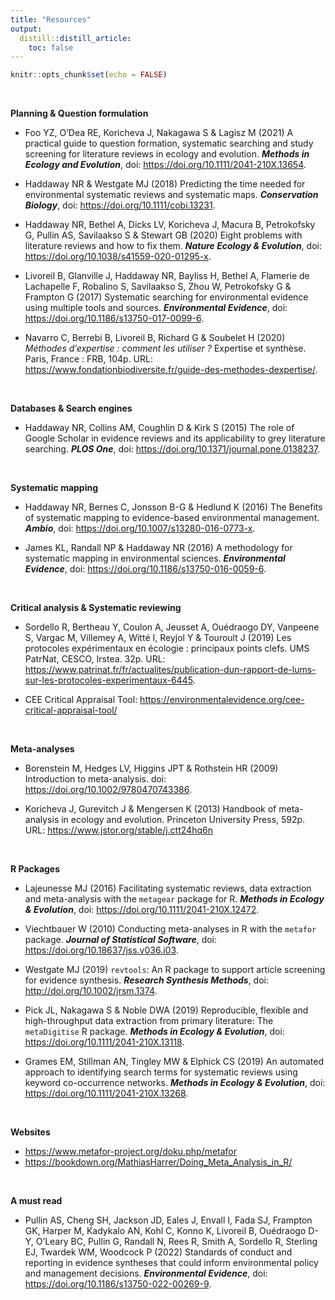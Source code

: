 ```yaml
---
title: "Resources"
output: 
  distill::distill_article:
    toc: false
---
```


```r
knitr::opts_chunk$set(echo = FALSE)
```


<br/>



**Planning & Question formulation**

- Foo YZ, O'Dea RE, Koricheva J, Nakagawa S & Lagisz M (2021) A practical guide to question formation, systematic searching and study screening for literature reviews in ecology and evolution. **_Methods in Ecology and Evolution_**, doi: <https://doi.org/10.1111/2041-210X.13654>.

- Haddaway NR & Westgate MJ (2018) Predicting the time needed for environmental systematic reviews and systematic maps. **_Conservation Biology_**, doi: <https://doi.org/10.1111/cobi.13231>.

- Haddaway NR, Bethel A, Dicks LV, Koricheva J, Macura B, Petrokofsky G, Pullin AS, Savilaakso S & Stewart GB (2020) Eight problems with literature reviews and how to fix them. **_Nature Ecology & Evolution_**, doi: <https://doi.org/10.1038/s41559-020-01295-x>.

- Livoreil B, Glanville J, Haddaway NR, Bayliss H, Bethel A, Flamerie de Lachapelle F, Robalino S, Savilaakso S, Zhou W, Petrokofsky G & Frampton G (2017) Systematic searching for environmental evidence using multiple tools and sources. **_Environmental Evidence_**, doi: <https://doi.org/10.1186/s13750-017-0099-6>.

- Navarro C, Berrebi B, Livoreil B, Richard G & Soubelet H (2020) _Méthodes d’expertise : comment les utiliser ?_ Expertise et synthèse. Paris, France : FRB, 104p. URL: <https://www.fondationbiodiversite.fr/guide-des-methodes-dexpertise/>.



<br/>


**Databases & Search engines**

- Haddaway NR, Collins AM, Coughlin D & Kirk S (2015) The role of Google Scholar in evidence reviews and its applicability to grey literature searching. **_PLOS One_**, doi: <https://doi.org/10.1371/journal.pone.0138237>.



<br/>


**Systematic mapping**


- Haddaway NR, Bernes C, Jonsson B-G & Hedlund K (2016) The Benefits of systematic mapping to evidence-based environmental management. **_Ambio_**, doi: <https://doi.org/10.1007/s13280-016-0773-x>.

- James KL, Randall NP & Haddaway NR (2016) A methodology for systematic mapping in environmental sciences. **_Environmental Evidence_**, doi: <https://doi.org/10.1186/s13750-016-0059-6>.


<br/>


**Critical analysis & Systematic reviewing**

- Sordello R, Bertheau Y, Coulon A, Jeusset A, Ouédraogo DY, Vanpeene S, Vargac M, Villemey A, Witté I, Reyjol Y & Touroult J (2019) Les protocoles expérimentaux en écologie : principaux points clefs. UMS PatrNat, CESCO, Irstea. 32p. URL: <https://www.patrinat.fr/fr/actualites/publication-dun-rapport-de-lums-sur-les-protocoles-experimentaux-6445>.

- CEE Critical Appraisal Tool:  <https://environmentalevidence.org/cee-critical-appraisal-tool/>


<br/>


**Meta-analyses**

- Borenstein M, Hedges LV, Higgins JPT & Rothstein HR (2009) Introduction to meta-analysis. doi: <https://doi.org/10.1002/9780470743386>.

- Koricheva J, Gurevitch J & Mengersen K (2013) Handbook of meta-analysis in ecology and evolution. Princeton University Press, 592p. URL:
<https://www.jstor.org/stable/j.ctt24hq6n>


<br/>


**R Packages**

- Lajeunesse MJ (2016) Facilitating systematic reviews, data extraction and meta-analysis with the `metagear` package for R. **_Methods in Ecology & Evolution_**, doi: <https://doi.org/10.1111/2041-210X.12472>.

- Viechtbauer W (2010) Conducting meta-analyses in R with the `metafor` package. **_Journal of Statistical Software_**, doi: <https://doi.org/10.18637/jss.v036.i03>.

- Westgate MJ (2019) `revtools`: An R package to support article screening for evidence synthesis. **_Research Synthesis Methods_**, doi: <http://doi.org/10.1002/jrsm.1374>.

- Pick JL, Nakagawa S & Noble DWA (2019) Reproducible, flexible and high-throughput data extraction from primary literature: The `metaDigitise` R package. **_Methods in Ecology & Evolution_**, doi: <https://doi.org/10.1111/2041-210X.13118>.

- Grames EM, Stillman AN, Tingley MW & Elphick CS (2019) An automated approach to identifying search terms for systematic reviews using keyword co-occurrence networks. **_Methods in Ecology & Evolution_**, doi: <https://doi.org/10.1111/2041-210X.13268>.


<br/>



**Websites**

- <https://www.metafor-project.org/doku.php/metafor>
- <https://bookdown.org/MathiasHarrer/Doing_Meta_Analysis_in_R/>


<br/>



**A must read**

- Pullin AS, Cheng SH, Jackson JD, Eales J, Envall I, Fada SJ, Frampton GK, Harper M, Kadykalo AN, Kohl C, Konno K, Livoreil B, Ouédraogo D-Y, O'Leary BC, Pullin G, Randall N, Rees R, Smith A, Sordello R, Sterling EJ, Twardek WM, Woodcock P (2022) Standards of conduct and reporting in evidence syntheses that could inform environmental policy and management decisions. **_Environmental Evidence_**, doi: <https://doi.org/10.1186/s13750-022-00269-9>.


